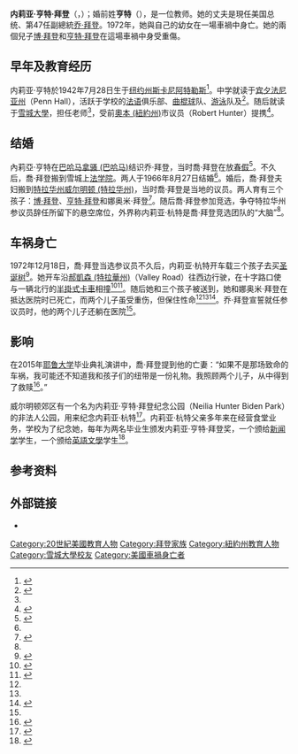 {{NoteTA
|G1=USState
|G2=美国总统
|G3=PP
}}

{{Infobox person
| name               = 内莉亚·亨特·拜登
| image              = 
| birth_name         = Neilia Hunter
| birth_date         = {{Birth date|1942|7|28}}
| birth_place        = {{USA}}[[纽约州|纽约州]][[斯卡尼阿特勒斯|斯卡尼阿特勒斯]]
| death_date         = {{Death date and age|1972|12|18|1942|7|28}}
| death_place        = {{USA}}[[特拉华州|特拉华州]][[威尔明顿_(特拉华州)|威尔明顿]]
| death_cause        = [[交通意外|交通意外]]
| resting_place      = {{USA}}[[特拉華州|特拉華州]][[格林維爾_(特拉華州)|格林維爾]]
| resting_place_coordinates = 
| burial_place       = 
| burial_coordinates = <!-- {{coord|LAT|LONG|type:landmark|display=inline}} -->
| other_names        = 
| education          =
| known_for          = [[乔·拜登|乔·拜登]]的第一任妻子
| alma_mater         = [[雪城大学|雪城大学]][[文学硕士|文学硕士]]
| occupation         = [[教师|教师]]
| spouse             = {{marriage|[[乔·拜登|乔·拜登]]|1966年|1972年|reason=妻逝}}
| children      = {{flatlist|
* [[博·拜登|博]]
* [[亨特·拜登|亨特]]
* [[娜奧米·拜登|娜奥米]]}}
| parents            = 
| relatives          = 
| family             = 
}}
'''内莉亚·亨特·拜登'''（{{lang-en|Neilia Hunter Biden}}，{{bd|1942年|7月28日|1972年|12月18日}}）；婚前姓'''亨特'''（{{lang-en|Hunter}}），是一位教师。她的丈夫是現任美国总统、第47任副總統[[乔·拜登|乔·拜登]]。1972年，她與自己的幼女在一場車禍中身亡。她的兩個兒子[[博·拜登|博·拜登]]和[[亨特·拜登|亨特·拜登]]在這場車禍中身受重傷。

== 早年及教育经历 == 
内莉亚·亨特於1942年7月28日生于[[纽约州|纽约州]][[斯卡尼阿特勒斯|斯卡尼阿特勒斯]]<ref name="NHJBNJ">{{cite news |date=1966-03-29 |title=Neilia Hunter to marry J. R. Biden |work=The News Journal |location=Wilmington, Del. |url=https://www.newspapers.com/clip/30963055/the-news-journal/ |access-date=2020-07-28 |archive-date=2020-07-28 |archive-url=https://web.archive.org/web/20200728054744/https://www.newspapers.com/clip/30963055/the-news-journal/ }}</ref>。中学就读于[[宾夕法尼亚州|宾夕法尼亚州]]（Penn Hall），活跃于学校的[[法语|法语]]俱乐部、[[曲棍球|曲棍球]]队、[[游泳|游泳]]队及{{tsl|en|student council|學生會}}<ref name="JBM6Y">{{cite news |title=Joe Biden Was Married To His First Wife, Neilia Hunter, For Only 6 Years |url=https://www.womenshealthmag.com/relationships/a32440131/joe-biden-first-wife-neila-hunter/ |work=Women's Health |date=2020-05-13 |access-date=2020-07-28 |archive-date=2021-01-11 |archive-url=https://web.archive.org/web/20210111063450/https://www.womenshealthmag.com/relationships/a32440131/joe-biden-first-wife-neila-hunter/ }}</ref>。随后就读于[[雪城大學|雪城大學]]，担任{{tsl|en|Syracuse City School District|雪城學區}}老师<ref name="NHJBNJ"/>，受前[[奧本_(紐約州)|奧本 (紐約州)]]市议员（Robert Hunter）提携<ref>{{cite news |last1=Rocheleau |first1=Kelly |title='A good, caring person': Former Auburn city councilor Robert Hunter remembered |date=2020-04-01 |url=https://auburnpub.com/news/local/a-good-caring-person-former-auburn-city-councilor-robert-hunter-remembered/article_ba25c123-e085-5fa3-8c22-7ebd001b4bb7.html |work=Auburn Citizen |location=Auburn, New York |access-date=2020-07-28 |archive-date=2020-07-28 |archive-url=https://web.archive.org/web/20200728054746/https://auburnpub.com/news/local/a-good-caring-person-former-auburn-city-councilor-robert-hunter-remembered/article_ba25c123-e085-5fa3-8c22-7ebd001b4bb7.html }}</ref>。

== 结婚 ==
內莉亞·亨特在[[巴哈马|巴哈马]][[拿骚_(巴哈马)|拿骚 (巴哈马)]]结识乔·拜登，当时喬·拜登在放[[春假|春假]]<ref name="OEJBNYR">{{cite news |last1=Osnos |first1=Evan |title=The Evolution of Joe Biden |url=https://www.newyorker.com/magazine/2014/07/28/biden-agenda |work=The New Yorker |date=July 28, 2014 <!-- issue date--> |access-date=2020-07-28 |archive-date=2020-08-14 |archive-url=https://web.archive.org/web/20200814120718/https://www.newyorker.com/magazine/2014/07/28/biden-agenda }}</ref>。不久后，喬·拜登搬到雪城上[[法学院|法学院]]。两人于1966年8月27日结婚<ref name="JBM6Y" />。婚后，喬·拜登夫妇搬到[[特拉华州|特拉华州]][[威尔明顿_(特拉华州)|威尔明顿 (特拉华州)]]，当时喬·拜登是当地{{le|特拉華州紐卡斯爾縣|New Castle County Council}}的议员。两人育有三个孩子：[[博·拜登|博·拜登]]、[[亨特·拜登|亨特·拜登]]和娜奥米·拜登<ref>{{cite news |author1=Sarika Jagtiani |author2=Meredith Newman |author3=Andrew Sharp |date=2019-09-25 |title=Hunter Biden: A brief bio of former Vice President Joe Biden's son |url=https://www.delawareonline.com/story/news/politics/2019/09/25/hunter-biden-dealings-ukraine-his-personal-life/2439165001/ |work=The News Journal |location=Wilmington, Del. |access-date=2020-07-28 |archive-date=2020-12-12 |archive-url=https://web.archive.org/web/20201212065325/https://www.delawareonline.com/story/news/politics/2019/09/25/hunter-biden-dealings-ukraine-his-personal-life/2439165001/ }}</ref>。随后喬·拜登参加竞选，争夺特拉华州参议员{{tsl|en|J. Caleb Boggs|J. 迦勒博格斯}}辞任所留下的悬空席位，外界称内莉亚·杭特是喬·拜登竞选团队的“大脑”<ref name="JBM6Y" />。

== 车祸身亡 ==
1972年12月18日，喬·拜登当选参议员不久后，内莉亚·杭特开车载三个孩子去买[[圣诞树|圣诞树]]<ref name="MJJBH">{{cite news |last1=McBride |first1=Jessica |title=How Did Joe Biden's First Wife, Neilia Hunter, Die? |url=https://heavy.com/news/2019/04/joe-biden-first-wife-die-death/ |work=Heavy.com |date=2019-04-25 |access-date=2020-07-28 |archive-date=2020-12-24 |archive-url=https://web.archive.org/web/20201224024423/https://heavy.com/news/2019/04/joe-biden-first-wife-die-death/ }}</ref>。她开车沿[[郝凱森_(特拉華州)|郝凱森 (特拉華州)]]（Valley Road）往西边行驶，在{{tsl|en|Delaware Route 7|特拉華州 7 號公路}}十字路口使与一辆北行的[[半掛式卡車|半掛式卡車]]相撞<ref name=biography>{{cite web|last=Ott|first=Tim|title=Joe Biden: The Heartbreaking Car Accident that Killed His Wife and Daughter|publisher=Biography.com|date=2020-09-28|url=https://www.biography.com/news/joe-biden-first-wife-daughter-car-accident-story|access-date=2020-10-28|archive-date=2020-10-30|archive-url=https://web.archive.org/web/20201030022428/https://www.biography.com/news/joe-biden-first-wife-daughter-car-accident-story}}</ref><ref>{{cite web |last1=Hamilton |first1=Carl |title=Daughter of man in '72 Biden crash seeks apology from widowed Senator |url=https://www.newarkpostonline.com/news/local/daughter-of-man-in-72-biden-crash-seeks-apology-from-widowed-senator/article_6c9a477e-63be-561b-b771-1330b4cda02d.html |date=2008-10-30 |website=Newark Post |access-date=2021-01-22 |archive-date=2021-02-04 |archive-url=https://web.archive.org/web/20210204160726/https://www.newarkpostonline.com/news/local/daughter-of-man-in-72-biden-crash-seeks-apology-from-widowed-senator/article_6c9a477e-63be-561b-b771-1330b4cda02d.html }}</ref>。随后她和三个孩子被送到{{tsl|en|Wilmington General Hospital|克里斯蒂安娜護理}}，她和娜奥米·拜登在抵达医院时已死亡，而两个儿子虽受重伤，但保住性命<ref name="MJJBH" /><ref name=biography/><ref>{{cite news |last1=Macon |first1=Alexandra |title=Joe and Jill Biden's Love Story Will Pull at Your Heartstrings |date=2016-11-17 |url=https://www.vogue.com/article/joe-jill-biden-love-story-pull-heartstrings |work=Vogue |access-date=2020-07-28 |archive-date=2021-01-09 |archive-url=https://web.archive.org/web/20210109055413/https://www.vogue.com/article/joe-jill-biden-love-story-pull-heartstrings }}</ref>。乔·拜登宣誓就任参议员时，他的两个儿子还躺在医院<ref name="JBM6Y" />。

== 影响 ==
在2015年[[耶鲁大学|耶鲁大学]]毕业典礼演讲中，喬·拜登提到他的亡妻：“如果不是那场致命的车祸，我可能还不知道我和孩子们的纽带是一份礼物。我照顾两个儿子，从中得到了救赎<ref>{{cite news |author=Lauren Holter |date=2015-10-07 |title=What Happened To Joe Biden's First Wife, Neilia, And Daughter Naomi? It's A Heartbreaking Story |url=https://www.bustle.com/p/what-happened-to-joe-bidens-first-wife-neilia-daughter-naomi-its-a-heartbreaking-story-6911491 |work=Bustle |access-date=2020-07-28 |archive-date=2020-07-28 |archive-url=https://web.archive.org/web/20200728054744/https://www.bustle.com/p/what-happened-to-joe-bidens-first-wife-neilia-daughter-naomi-its-a-heartbreaking-story-6911491 }}</ref>。”

威尔明顿郊区有一个名为内莉亚·亨特·拜登纪念公园（Neilia Hunter Biden Park）的非法人公园，用来纪念内莉亚·杭特<ref>{{cite web |title=Neilia Hunter Biden Park |url=https://foursquare.com/v/neilia-hunter-biden-park/4d5d705e9ac9a0931b6a7b94 |website=Foursquare City Guide |access-date=2020-07-28 |archive-date=2020-07-28 |archive-url=https://web.archive.org/web/20200728054744/https://foursquare.com/v/neilia-hunter-biden-park/4d5d705e9ac9a0931b6a7b94 }}</ref>。内莉亚·杭特父亲多年来在{{tsl|en|Cayuga Community College|卡尤加社區學院}}经营食堂业务，学校为了纪念她，每年为两名毕业生颁发内莉亚·亨特·拜登奖，一个颁给[[新闻学|新闻学]]学生，一个颁给[[英語文學|英語文學]]学生<ref>{{cite web |title=The Joe Biden Auburn met 48 years ago |url=https://auburnpub.com/news/local/ormie-king-the-joe-biden-auburn-met-48-years-ago/article_b714b01f-c806-5c6a-a46a-070ce87e1060.html |website=Auburn Pub |language=en |date=2020-08-23 |access-date=2021-01-22 |archive-date=2021-01-30 |archive-url=https://web.archive.org/web/20210130165824/https://auburnpub.com/news/local/ormie-king-the-joe-biden-auburn-met-48-years-ago/article_b714b01f-c806-5c6a-a46a-070ce87e1060.html }}</ref>。

== 参考资料 ==
{{reflist|2}}

== 外部链接 ==
*{{Findagrave|103395259}}

{{authority control}}
{{DEFAULTSORT:Biden, Neilia Hunter}}
[[Category:20世紀美國教育人物|Category:20世紀美國教育人物]]
[[Category:拜登家族|Category:拜登家族]]
[[Category:紐約州教育人物|Category:紐約州教育人物]]
[[Category:雪城大學校友|Category:雪城大學校友]]
[[Category:美國車禍身亡者|Category:美國車禍身亡者]]